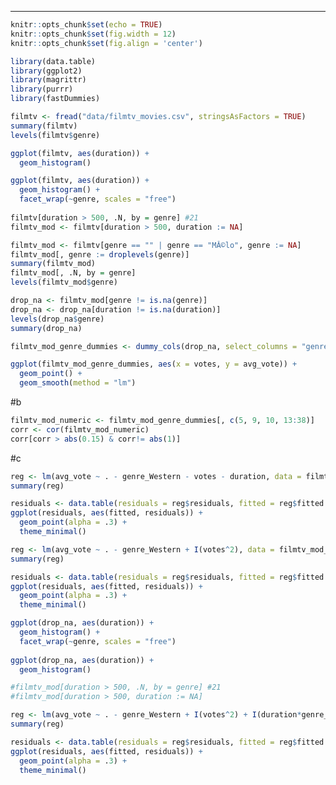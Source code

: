 ---

```r
knitr::opts_chunk$set(echo = TRUE)
knitr::opts_chunk$set(fig.width = 12)
knitr::opts_chunk$set(fig.align = 'center')
```


```r
library(data.table)
library(ggplot2)
library(magrittr)
library(purrr)
library(fastDummies)
```


```r
filmtv <- fread("data/filmtv_movies.csv", stringsAsFactors = TRUE)
summary(filmtv)
levels(filmtv$genre)
```


```r
ggplot(filmtv, aes(duration)) +
  geom_histogram()

ggplot(filmtv, aes(duration)) +
  geom_histogram() +
  facet_wrap(~genre, scales = "free")
  
filmtv[duration > 500, .N, by = genre] #21
filmtv_mod <- filmtv[duration > 500, duration := NA]
```


```r
filmtv_mod <- filmtv[genre == "" | genre == "MĂ©lo", genre := NA]
filmtv_mod[, genre := droplevels(genre)]
summary(filmtv_mod)
filmtv_mod[, .N, by = genre]
levels(filmtv_mod$genre)
```


```r
drop_na <- filmtv_mod[genre != is.na(genre)]
drop_na <- drop_na[duration != is.na(duration)]
levels(drop_na$genre)
summary(drop_na)

filmtv_mod_genre_dummies <- dummy_cols(drop_na, select_columns = "genre")
```


```r
ggplot(filmtv_mod_genre_dummies, aes(x = votes, y = avg_vote)) +
  geom_point() +
  geom_smooth(method = "lm")
```


#b
```r
filmtv_mod_numeric <- filmtv_mod_genre_dummies[, c(5, 9, 10, 13:38)]
corr <- cor(filmtv_mod_numeric)
corr[corr > abs(0.15) & corr!= abs(1)]
```


#c
```r
reg <- lm(avg_vote ~ . - genre_Western - votes - duration, data = filmtv_mod_numeric)
summary(reg)

residuals <- data.table(residuals = reg$residuals, fitted = reg$fitted.values)
ggplot(residuals, aes(fitted, residuals)) +
  geom_point(alpha = .3) +
  theme_minimal()
```


```r
reg <- lm(avg_vote ~ . - genre_Western + I(votes^2), data = filmtv_mod_numeric)
summary(reg)

residuals <- data.table(residuals = reg$residuals, fitted = reg$fitted.values)
ggplot(residuals, aes(fitted, residuals)) +
  geom_point(alpha = .3) +
  theme_minimal()
```


```r
ggplot(drop_na, aes(duration)) +
  geom_histogram() +
  facet_wrap(~genre, scales = "free")
  
ggplot(drop_na, aes(duration)) +
  geom_histogram()

#filmtv_mod[duration > 500, .N, by = genre] #21
#filmtv_mod[duration > 500, duration := NA]
```


```r
reg <- lm(avg_vote ~ . - genre_Western + I(votes^2) + I(duration*genre_Noir) + I(duration*genre_Super-hero), data = filmtv_mod_numeric)
summary(reg)

residuals <- data.table(residuals = reg$residuals, fitted = reg$fitted.values)
ggplot(residuals, aes(fitted, residuals)) +
  geom_point(alpha = .3) +
  theme_minimal()
```